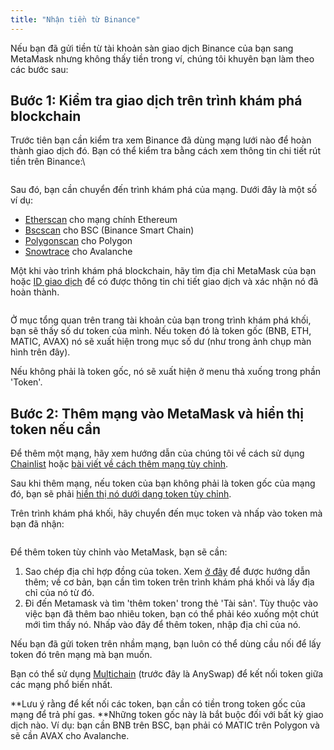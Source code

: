 ```yaml
---
title: "Nhận tiền từ Binance"
---
```


Nếu bạn đã gửi tiền từ tài khoản sàn giao dịch Binance của bạn sang MetaMask nhưng không thấy tiền trong ví, chúng tôi khuyên bạn làm theo các bước sau:

## **Bước 1: Kiểm tra giao dịch trên trình khám phá blockchain**

Trước tiên bạn cần kiểm tra xem Binance đã dùng mạng lưới nào để hoàn thành giao dịch đó. Bạn có thể kiểm tra bằng cách xem thông tin chi tiết rút tiền trên Binance:\

<div class="center-container">
  <div class="img-medium">
    <img
      src={
        require("../../../../../../img/networks-and-sidechains/binance/receiving-funds-from-binance/Binance_network.png")
          .default
      }
      alt=""
    />
  </div>
</div>

Sau đó, bạn cần chuyển đến trình khám phá của mạng. Dưới đây là một số ví dụ:

- [Etherscan](https://etherscan.io/) cho mạng chính Ethereum
- [Bscscan](https://bscscan.com/) cho BSC (Binance Smart Chain)
- [Polygonscan](https://polygonscan.com/) cho Polygon
- [Snowtrace](https://snowtrace.io/) cho Avalanche

Một khi vào trình khám phá blockchain, hãy tìm địa chỉ MetaMask của bạn hoặc [ID giao dịch](/transactions-and-gas/transactions/how-to-find-a-transaction-id) để có được thông tin chi tiết giao dịch và xác nhận nó đã hoàn thành.

<div class="center-container">
  <div class="img-medium">
    <img
      src={
        require("../../../../../../img/networks-and-sidechains/binance/receiving-funds-from-binance/Bscscan_address_overview.png")
          .default
      }
      alt=""
    />
  </div>
</div>

Ở mục tổng quan trên trang tài khoản của bạn trong trình khám phá khối, bạn sẽ thấy số dư token của mình. Nếu token đó là token gốc (BNB, ETH, MATIC, AVAX) nó sẽ xuất hiện trong mục số dư (như trong ảnh chụp màn hình trên đây).

Nếu không phải là token gốc, nó sẽ xuất hiện ở menu thả xuống trong phần 'Token'.

## **Bước 2: Thêm mạng vào MetaMask và hiển thị token nếu cần**

Để thêm một mạng, hãy xem hướng dẫn của chúng tôi về cách sử dụng [Chainlist](/networks-and-sidechains/managing-networks/add-a-network-using-chainlist) hoặc [bài viết về cách thêm mạng tùy chỉnh](/networks-and-sidechains/managing-networks/how-to-add-a-custom-network-rpc).

Sau khi thêm mạng, nếu token của bạn không phải là token gốc của mạng đó, bạn sẽ phải [hiển thị nó dưới dạng token tùy chỉnh](/managing-my-tokens/custom-tokens/how-to-display-tokens-in-metamask).

Trên trình khám phá khối, hãy chuyển đến mục token và nhấp vào token mà bạn đã nhận:

<div class="center-container">
  <div class="img-large">
    <img
      src={
        require("../../../../../../img/networks-and-sidechains/binance/receiving-funds-from-binance/Etherscan_BNB_contract_address.png")
          .default
      }
      alt=""
    />
  </div>
</div>

Để thêm token tùy chỉnh vào MetaMask, bạn sẽ cần:

1. Sao chép địa chỉ hợp đồng của token. Xem [ở đây](/managing-my-tokens/custom-tokens/what-is-a-token-contract-address) để được hướng dẫn thêm; về cơ bản, bạn cần tìm token trên trình khám phá khối và lấy địa chỉ của nó từ đó.
2. Đi đến Metamask và tìm 'thêm token' trong thẻ 'Tài sản'. Tùy thuộc vào việc bạn đã thêm bao nhiêu token, bạn có thể phải kéo xuống một chút mới tìm thấy nó. Nhấp vào đây để thêm token, nhập địa chỉ của nó.

Nếu bạn đã gửi token trên nhầm mạng, bạn luôn có thể dùng cầu nối để lấy token đó trên mạng mà bạn muốn.

Bạn có thể sử dụng [Multichain](https://multichain.org/) (trước đây là AnySwap) để kết nối token giữa các mạng phổ biến nhất.

**Lưu ý rằng để kết nối các token, bạn cần có tiền trong token gốc của mạng để trả phí gas. **Những token gốc này là bắt buộc đối với bất kỳ giao dịch nào. Ví dụ: bạn cần BNB trên BSC, bạn phải có MATIC trên Polygon và sẽ cần AVAX cho Avalanche.

